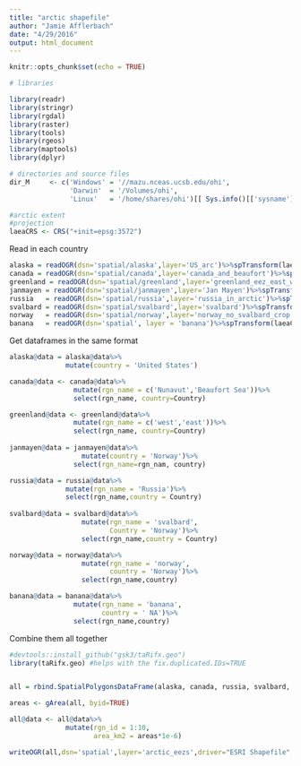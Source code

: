 ```yaml
---
title: "arctic shapefile"
author: "Jamie Afflerbach"
date: "4/29/2016"
output: html_document
---
```


```r
knitr::opts_chunk$set(echo = TRUE)

# libraries

library(readr)
library(stringr)
library(rgdal)
library(raster)
library(tools)
library(rgeos)
library(maptools)
library(dplyr)

# directories and source files
dir_M     <- c('Windows' = '//mazu.nceas.ucsb.edu/ohi',
               'Darwin'  = '/Volumes/ohi',
               'Linux'   = '/home/shares/ohi')[[ Sys.info()[['sysname']] ]]

#arctic extent
#projection
laeaCRS <- CRS("+init=epsg:3572")

```

Read in each country
```r

alaska = readOGR(dsn='spatial/alaska',layer='US_arc')%>%spTransform(laeaCRS)
canada = readOGR(dsn='spatial/canada',layer='canada_and_beaufort')%>%spTransform(laeaCRS)
greenland = readOGR(dsn='spatial/greenland',layer='greenland_eez_east_west')%>%spTransform(laeaCRS)
janmayen = readOGR(dsn='spatial/janmayen',layer='Jan Mayen')%>%spTransform(laeaCRS)
russia   = readOGR(dsn='spatial/russia',layer='russia_in_arctic')%>%spTransform(laeaCRS)
svalbard = readOGR(dsn='spatial/svalbard',layer='svalbard')%>%spTransform(laeaCRS)
norway   = readOGR(dsn='spatial/norway',layer='norway_no_svalbard_crop')%>%spTransform(laeaCRS)
banana   = readOGR(dsn='spatial', layer = 'banana')%>%spTransform(laeaCRS)

```

Get dataframes in the same format

```r

alaska@data = alaska@data%>%
              mutate(country = 'United States')

canada@data <- canada@data%>%
                mutate(rgn_name = c('Nunavut','Beaufort Sea'))%>%
                select(rgn_name, country=Country)

greenland@data <- greenland@data%>%
                mutate(rgn_name = c('west','east'))%>%
                select(rgn_name, country=Country)
                    
janmayen@data = janmayen@data%>%
                  mutate(country = 'Norway')%>%
                select(rgn_name=rgn_nam, country)

russia@data = russia@data%>%
              mutate(rgn_name = 'Russia')%>%
              select(rgn_name,country = Country)
          
svalbard@data = svalbard@data%>%
                  mutate(rgn_name = 'svalbard',
                         Country = 'Norway')%>%
                  select(rgn_name,country = Country)

norway@data = norway@data%>%
                  mutate(rgn_name = 'norway',
                         country = 'Norway')%>%
                  select(rgn_name,country)

banana@data = banana@data%>%
                mutate(rgn_name = 'banana',
                       country = ' NA')%>%
                select(rgn_name,country)


```


Combine them all together

```r

#devtools::install_github("gsk3/taRifx.geo")
library(taRifx.geo) #helps with the fix.duplicated.IDs=TRUE


all = rbind.SpatialPolygonsDataFrame(alaska, canada, russia, svalbard, norway, janmayen, greenland,banana)

areas <- gArea(all, byid=TRUE)  

all@data <- all@data%>%
              mutate(rgn_id = 1:10,
                     area_km2 = areas*1e-6)

writeOGR(all,dsn='spatial',layer='arctic_eezs',driver="ESRI Shapefile",overwrite_layer = TRUE)


```



